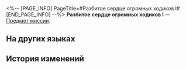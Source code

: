 <%-- [PAGE_INFO]
PageTitle=#Разбитое сердце огромных ходиков I#
[END_PAGE_INFO] --%>
{{Предмет Инфобокс
|id          = 150036
|Изображение = Предмет Разбитое сердце огромных ходиков I.png
|Тип         = Предмет миссии
|Инвентарь   = Миссии
|Редкость    = 3
|Эффект      = 
|Описание    = Частичка сердца, впавшего в экзистенциальный кризис.
}}
{{Описание|''«Говорят, ходики Мира грёз вовсе не Часик, а лишь когда-то забракованный прототип Часика».''}}
'''Разбитое сердце огромных ходиков I''' — [[Предмет миссии]].

==На других языках==
{{На других языках
|en   = Big Ticker's Broken Heart (I)
|zhs  = 巨大谜钟的破碎内心•其一
|zht  = 巨大謎鐘的破碎內心•其一
|ja   = 巨大な迷い時計の砕けた心・その1
|ko   = 거대 미스터리 시계의 부서진 마음•1
|es   = El corazón roto del Minutero grande (I)
|fr   = Cœur brisé de la grande horloge (I)
|ru   = Разбитое сердце огромных ходиков I
|th   = จิตใจที่แตกสลายของนาฬิกาปริศนายักษ์ 1
|vi   = Trái Tim Vỡ Vụn Của Đồng Hồ Câu Đố Lớn-1
|de   = Zerbrochenes Herz der großen Traumuhr (Teil 1)
|id   = Hati Jam Besar yang Hancur (1)
|pt   = Coração Quebrado do Grande Relógio Onírico (I)
}}

==История изменений==
{{История изменений|3.5}}